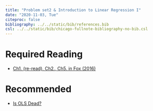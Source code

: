 ---
title: "Problem set2 & Introduction to Linear Regression I"
date: "2020-11-03, Tue"
citeproc: false
bibliography: ../../static/bib/references.bib
csl: ../../static/bib/chicago-fullnote-bibliography-no-bib.csl
---

# Required Reading

- <i class="fas fa-book"></i> [Ch1. (re-read), Ch2., Ch5. in Fox (2016)](https://www.dropbox.com/s/x4h76g5j3657m3w/John%20Fox%20-%20Applied%20Regression%20Analysis%20and%20Generalized%20Linear%20Models.pdf?dl=0)


# Recommended

- <i class="fas fa-file-pdf"></i> [Is OLS Dead?](https://www.dropbox.com/s/kczzjbf6tc1ksqt/w4_Is%20OLS%20dead.pdf?dl=0)